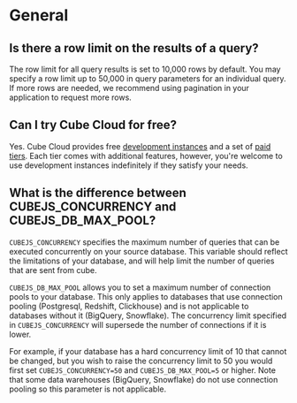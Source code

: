 # General
## Is there a row limit on the results of a query?

The row limit for all query results is set to 10,000 rows by default. You may
specify a row limit up to 50,000 in query parameters for an individual query. If
more rows are needed, we recommend using pagination in your application to
request more rows.

## Can I try Cube Cloud for free?

Yes. Cube Cloud provides free [development instances](/cloud/configuration/deployment-types#development-instance) and a set of [paid tiers](https://cube.dev/pricing). Each tier comes with additional features, however, you're welcome to use development instances
indefinitely if they satisfy your needs.

## What is the difference between CUBEJS_CONCURRENCY and CUBEJS_DB_MAX_POOL?

`CUBEJS_CONCURRENCY` specifies the maximum number of queries that can be
executed concurrently on your source database. This variable should reflect the
limitations of your database, and will help limit the number of queries that are
sent from cube.

`CUBEJS_DB_MAX_POOL` allows you to set a maximum number of connection pools to
your database. This only applies to databases that use connection pooling
(Postgresql, Redshift, Clickhouse) and is not applicable to databases without it
(BigQuery, Snowflake). The concurrency limit specified in `CUBEJS_CONCURRENCY`
will supersede the number of connections if it is lower.

For example, if your database has a hard concurrency limit of 10 that cannot be
changed, but you wish to raise the concurrency limit to 50 you would first set
`CUBEJS_CONCURRENCY=50` and `CUBEJS_DB_MAX_POOL=5` or higher. Note that some
data warehouses (BigQuery, Snowflake) do not use connection pooling so this
parameter is not applicable.
